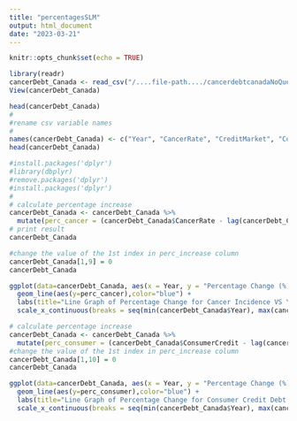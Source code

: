 ```yaml
---
title: "percentagesSLM"
output: html_document
date: "2023-03-21"
---
```


```r
knitr::opts_chunk$set(echo = TRUE)
```

```r
library(readr)
cancerDebt_Canada <- read_csv("/....file-path..../cancerdebtcanadaNoQuebec.csv")
View(cancerDebt_Canada)
```

```r
head(cancerDebt_Canada)
#
#rename csv variable names
#
names(cancerDebt_Canada) <- c("Year", "CancerRate", "CreditMarket", "ConsumerCredit", "breast", "esophagus", "lungBronchus", "colorectal")
head(cancerDebt_Canada)
```

```r
#install.packages('dplyr')
#library(dbplyr)
#remove.packages('dplyr')
#install.packages('dplyr')
#
# calculate percentage increase
cancerDebt_Canada <- cancerDebt_Canada %>% 
  mutate(perc_cancer = (cancerDebt_Canada$CancerRate - lag(cancerDebt_Canada$CancerRate))/lag(cancerDebt_Canada$CancerRate) * 100)
# print result
cancerDebt_Canada
```


```r
#change the value of the 1st index in perc_increase column
cancerDebt_Canada[1,9] = 0
cancerDebt_Canada
```


```r
ggplot(data=cancerDebt_Canada, aes(x = Year, y = "Percentage Change (%)")) + 
  geom_line(aes(y=perc_cancer),color="blue") +
  labs(title="Line Graph of Percentage Change for Cancer Incidence VS Year", x="Year", y="Percentage Change (%)") +
  scale_x_continuous(breaks = seq(min(cancerDebt_Canada$Year), max(cancerDebt_Canada$Year), by = 1))
```

```r
# calculate percentage increase
cancerDebt_Canada <- cancerDebt_Canada %>% 
  mutate(perc_consumer = (cancerDebt_Canada$ConsumerCredit - lag(cancerDebt_Canada$ConsumerCredit))/lag(cancerDebt_Canada$ConsumerCredit) * 100)
#change the value of the 1st index in perc_increase column
cancerDebt_Canada[1,10] = 0
cancerDebt_Canada
```

```r
ggplot(data=cancerDebt_Canada, aes(x = Year, y = "Percentage Change (%)")) + 
  geom_line(aes(y=perc_consumer),color="blue") +
  labs(title="Line Graph of Percentage Change for Consumer Credit Debt VS Year", x="Year", y="Percentage Change (%)") +
  scale_x_continuous(breaks = seq(min(cancerDebt_Canada$Year), max(cancerDebt_Canada$Year), by = 1))
```